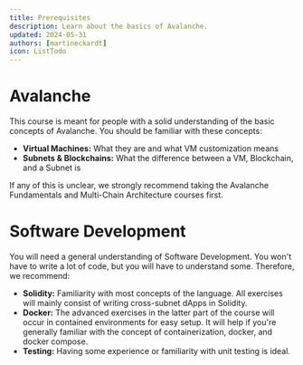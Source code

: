 ```yaml
---
title: Prerequisites
description: Learn about the basics of Avalanche.
updated: 2024-05-31
authors: [martineckardt]
icon: ListTodo
---
```


# Avalanche
This course is meant for people with a solid understanding of the basic concepts of Avalanche. You should be familiar with these concepts:

- **Virtual Machines:** What they are and what VM customization means
- **Subnets & Blockchains:** What the difference between a VM, Blockchain, and a Subnet is

If any of this is unclear, we strongly recommend taking the Avalanche Fundamentals and Multi-Chain Architecture courses first.

# Software Development

You will need a general understanding of Software Development. You won't have to write a lot of code, but you will have to understand some. Therefore, we recommend:

- **Solidity:** Familiarity with most concepts of the language. All exercises will mainly consist of writing cross-subnet dApps in Solidity.
- **Docker:** The advanced exercises in the latter part of the course will occur in contained environments for easy setup. It will help if you're generally familiar with the concept of containerization, docker, and docker compose.
- **Testing:** Having some experience or familiarity with unit testing is ideal.